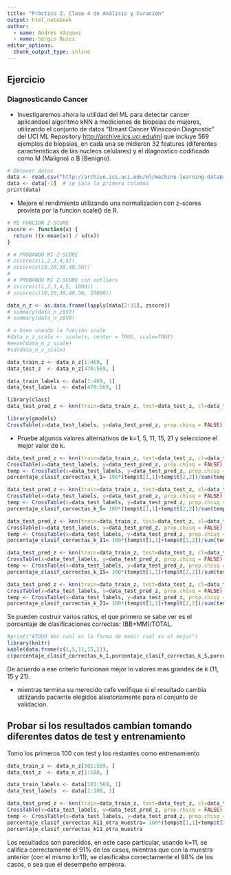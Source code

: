 ---
title: "Práctico 2. Clase 4 de Análisis y Curación"
output: html_notebook
author:
  - name: Andrés Vázquez
  - name: Sergio Buzzi
editor_options: 
  chunk_output_type: inline
---

## Ejercicio
### Diagnosticando Cancer

* Investigaremos ahora la utilidad del ML para detectar cancer aplicandoel algoritmo kNN a mediciones de biopsias de mujeres, utilizando el  conjunto de datos  "Breast Cancer Winscosin Diagnostic" del UCI ML Repository <http://archive.ics.uci.edu/ml> que incluye 569 ejemplos de biopsias, en cada una se midieron 32 features  (diferentes caracteristicas de las nucleos celulares) y el diagnostico codificado como M (Maligno) o B (Benigno).

```{r}
# Obtener datos
data <- read.csv("http://archive.ics.uci.edu/ml/machine-learning-databases/breast-cancer-wisconsin/wdbc.data",header=FALSE)
data <- data[-1]  # se saca la primera columna
print(data)
```

+ Mejore el rendimiento utilizando una normalizacion con z-scores provista por la funcion scale() de R.


```{r}

# MI FUNCION Z-SCORE
zscore <- function(x) {
  return ((x-mean(x)) / sd(x))
}

# # PROBANDO MI Z-SCORE
# zscore(c(1,2,3,4,5))
# zscore(c(10,20,30,40,50))
# 
# # PROBANDO MI Z-SCORE con outliers
# zscore(c(1,2,3,4,5, 1000))
# zscore(c(10,20,30,40,50, 10000))

data_n_z <- as.data.frame(lapply(data[2:31], zscore))
# summary(data_n_z$V3)
# summary(data_n_z$V8)

# o bien usando la función scale
#data_n_z_scale <- scale(x, center = TRUE, scale=TRUE)
#mean(data_n_z_scale)
#sd(data_n_z_scale)

data_train_z <- data_n_z[1:469, ]
data_test_z  <- data_n_z[470:569, ] 

data_train_labels <- data[1:469, 1]
data_test_labels  <- data[470:569, 1]

library(class)
data_test_pred_z <- knn(train=data_train_z, test=data_test_z, cl=data_train_labels, k=21)

library(gmodels)
CrossTable(x=data_test_labels, y=data_test_pred_z, prop.chisq = FALSE)


```

+ Pruebe algunos valores alternativos de k=1, 5,  11, 15, 21 y seleccione el mejor valor de k.

```{r}
data_test_pred_z <- knn(train=data_train_z, test=data_test_z, cl=data_train_labels, k=1)
CrossTable(x=data_test_labels, y=data_test_pred_z, prop.chisq = FALSE)
temp <- CrossTable(x=data_test_labels, y=data_test_pred_z, prop.chisq = FALSE)
porcentaje_clasif_correctas_k_1= 100*(temp$t[1,1]+temp$t[2,2])/sum(temp$t)

```

```{r}
data_test_pred_z <- knn(train=data_train_z, test=data_test_z, cl=data_train_labels, k=5)
CrossTable(x=data_test_labels, y=data_test_pred_z, prop.chisq = FALSE)
temp <- CrossTable(x=data_test_labels, y=data_test_pred_z, prop.chisq = FALSE)
porcentaje_clasif_correctas_k_5= 100*(temp$t[1,1]+temp$t[2,2])/sum(temp$t)

```

```{r}
data_test_pred_z <- knn(train=data_train_z, test=data_test_z, cl=data_train_labels, k=11)
CrossTable(x=data_test_labels, y=data_test_pred_z, prop.chisq = FALSE)
temp <- CrossTable(x=data_test_labels, y=data_test_pred_z, prop.chisq = FALSE)
porcentaje_clasif_correctas_k_11= 100*(temp$t[1,1]+temp$t[2,2])/sum(temp$t)

```

```{r}
data_test_pred_z <- knn(train=data_train_z, test=data_test_z, cl=data_train_labels, k=15)
CrossTable(x=data_test_labels, y=data_test_pred_z, prop.chisq = FALSE)
temp <- CrossTable(x=data_test_labels, y=data_test_pred_z, prop.chisq = FALSE)
porcentaje_clasif_correctas_k_15= 100*(temp$t[1,1]+temp$t[2,2])/sum(temp$t)

```

```{r}
data_test_pred_z <- knn(train=data_train_z, test=data_test_z, cl=data_train_labels, k=21)
CrossTable(x=data_test_labels, y=data_test_pred_z, prop.chisq = FALSE)
temp <- CrossTable(x=data_test_labels, y=data_test_pred_z, prop.chisq = FALSE)
porcentaje_clasif_correctas_k_21= 100*(temp$t[1,1]+temp$t[2,2])/sum(temp$t)
```

Se pueden costruir varios ratios, el que primero se sabe ver es el porcentaje de clasificaciones correctas: (BB+MM)/TOTAL.

```{r}
#print("#TODO Ver cual es la forma de medir cual es el mejor")
library(knitr)
kable(data.frame(c(1,5,11,15,21),
c(porcentaje_clasif_correctas_k_1,porcentaje_clasif_correctas_k_5,porcentaje_clasif_correctas_k_11,porcentaje_clasif_correctas_k_15,porcentaje_clasif_correctas_k_21)), col.names = c("k", "Porc. Clasif. Correcta"))

```

De acuerdo a ese criterio funcionan mejor lo valores mas grandes de k (11, 15 y 21).


+ mientras termina su merecido cafe verifique si el resultado cambia utilizando paciente elegidos aleatoriamente para el conjunto de validacion.


## Probar si los resultados cambian tomando diferentes datos de test y entrenamiento

Tomo los primeros 100 con test y los restantes como entrenamiento

```{r}
data_train_z <- data_n_z[101:569, ]
data_test_z  <- data_n_z[1:100, ] 

data_train_labels <- data[101:569, 1]
data_test_labels  <- data[1:100, 1]

data_test_pred_z <- knn(train=data_train_z, test=data_test_z, cl=data_train_labels, k=11)
CrossTable(x=data_test_labels, y=data_test_pred_z, prop.chisq = FALSE)
temp <- CrossTable(x=data_test_labels, y=data_test_pred_z, prop.chisq = FALSE)
porcentaje_clasif_correctas_k11_otra_muestra= 100*(temp$t[1,1]+temp$t[2,2])/sum(temp$t)
porcentaje_clasif_correctas_k11_otra_muestra
```

Los resultados son parecidos, en este caso particular, usando k=11, se califica correctamente el 91% de los casos, mientras que con la muestra anterior (con el mismo k=11), se clasificaba correctamente el 98% de los casos, o sea que el desempeño empeora. 
